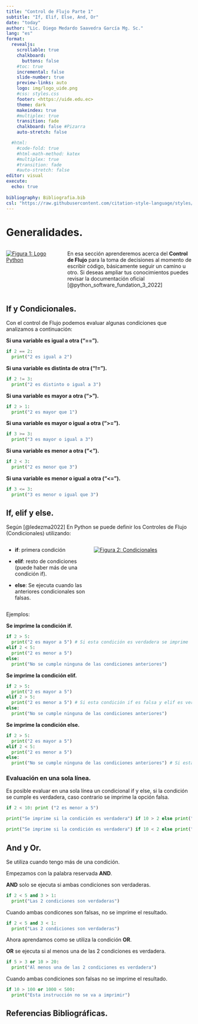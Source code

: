 ```yaml
---
title: "Control de Flujo Parte 1"
subtitle: "If, Elif, Else, And, Or"
date: "today"
author: "Lic. Diego Medardo Saavedra García Mg. Sc."
lang: "es"
format:
  revealjs:
    scrollable: true
    chalkboard: 
      buttons: false
    #toc: true
    incremental: false
    slide-number: true
    preview-links: auto
    logo: img/logo_uide.png
    #css: styles.css
    footer: <https://uide.edu.ec>
    theme: dark
    makeindex: true
    #multiplex: true
    transition: fade
    chalkboard: false #Pizarra
    auto-stretch: false

  #html: 
    #code-fold: true
    #html-math-method: katex
    #multiplex: true
    #transition: fade
    #auto-stretch: false
editor: visual
execute: 
  echo: true
    
bibliography: Bibliografia.bib
csl: "https://raw.githubusercontent.com/citation-style-language/styles/master/apa.csl"
---
```


# Generalidades.

::: columns
::: {.column width="30%"}
[![Figura 1: Logo Python](img/Python_(programming_language)-Logo.wine.png){fig-align="left"}](https://download.logo.wine/logo/Python_(programming_language)/Python_(programming_language)-Logo.wine.png)
:::

::: {.column width="70%"}
En esa sección aprenderemos acerca del **Control de Flujo** para la toma de decisiones al momento de escribir código, básicamente seguir un camino u otro. Si deseas ampliar tus conocimientos puedes revisar la documentación oficial [@python_software_fundation_3_2022]
:::
:::

## If y Condicionales.

Con el control de Flujo podemos evaluar algunas condiciones que analizamos a continuación:

**Si una variable es igual a otra ("==").**

```python
if 2 == 2:
  print("2 es igual a 2")
```

**Si una variable es distinta de otra ("!=").**

```python
if 2 != 3:
  print("2 es distinto o igual a 3")
```

**Si una variable es mayor a otra ("\>").**

```python
if 2 > 1:
  print("2 es mayor que 1")
```

**Si una variable es mayor o igual a otra ("\>=").**

```python
if 3 >= 3:
  print("3 es mayor o igual a 3")
```

**Si una variable es menor a otra ("\<").**

```python
if 2 < 3:
  print("2 es menor que 3")
```

**Si una variable es menor o igual a otra ("\<=").**

```python
if 3 <= 3:
  print("3 es menor o igual que 3")
```

## If, elif y else.

Según [@ledezma2022] En Python se puede definir los Controles de Flujo (Condicionales) utilizando:

::: columns
::: {.column width="45%"}
-   **if**: primera condición

-   **elif**: resto de condiciones (puede haber más de una condición if).

-   **else**: Se ejecuta cuando las anteriores condicionales son falsas.
:::

::: {.column width="55%"}
[![Figura 2: Condicionales](images/paste-86DB30FB.png){fig-align="center"}](https://drive.google.com/file/d/12_1yUhaGeoH7wLGqrHiSx987FMdqM_Mv/view)
:::
:::

Ejemplos:

**Se imprime la condición if.**

```python
if 2 > 5: 
  print("2 es mayor a 5") # Si esta condición es verdadera se imprime
elif 2 < 5: 
  print("2 es menor a 5") 
else:
  print("No se cumple ninguna de las condiciones anteriores")
```

**Se imprime la condición elif.**

```python
if 2 > 5: 
  print("2 es mayor a 5") 
elif 2 > 5: 
  print("2 es menor a 5") # Si esta condición if es falsa y elif es verdadera se imprime
else:
  print("No se cumple ninguna de las condiciones anteriores")
```

**Se imprime la condición else.**

```python
if 2 > 5: 
  print("2 es mayor a 5") 
elif 2 < 5: 
  print("2 es menor a 5") 
else: 
  print("No se cumple ninguna de las condiciones anteriores") # Si esta condiciones anteriores no se cumplen se imprime
```

### Evaluación en una sola línea.

Es posible evaluar en una sola línea un condicional if y else, si la condición se cumple es verdadera, caso contrario se imprime la opción falsa.

```python
if 2 < 10: print ("2 es menor a 5")
```

```python
print("Se imprime si la condición es verdadera") if 10 > 2 else print("Se imprime si la condición es falsa")
```

```python
print("Se imprime si la condición es verdadera") if 10 < 2 else print("Se imprime si la condición es falsa")

```

## And y Or.

Se utiliza cuando tengo más de una condición.

Empezamos con la palabra reservada **AND**.

**AND** solo se ejecuta si ambas condiciones son verdaderas.

```python
if 2 < 5 and 3 > 1:
  print("Las 2 condiciones son verdaderas")
```

Cuando ambas condicones son falsas, no se imprime el resultado.

```python
if 2 < 5 and 3 < 1:
  print("Las 2 condiciones son verdaderas")
```

Ahora aprendamos como se utiliza la condición **OR**.

**OR** se ejecuta si al menos una de las 2 condiciones es verdadera.

```python
if 5 > 3 or 10 > 20:
  print("Al menos una de las 2 condiciones es verdadera")
```

Cuando ambas condiciones son falsas no se imprime el resultado.

```python
if 10 > 100 or 1000 < 500:
  print("Esta instrucción no se va a imprimir")
```

## Referencias Bibliográficas.
